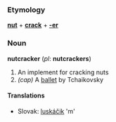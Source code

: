 === Etymology ===
'''[[nut]]''' + '''[[crack]]''' + '''[[-er]]'''
=== Noun ===
'''nutcracker''' (''pl'': '''nutcrackers''')
# An implement for cracking nuts
# ''(cap)'' A [[ballet]] by Tchaikovsky
==== Translations ====
*Slovak: [[luskáčik#Slovak|luskáčik]] 'm'